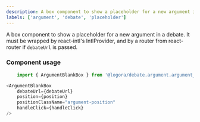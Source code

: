 ```yaml
---
description: A box component to show a placeholder for a new argument in a debate.
labels: ['argument', 'debate', 'placeholder']
---
```



A box component to show a placeholder for a new argument in a debate.
It must be wrapped by react-intl's IntlProvider, and by a router from react-router if `debateUrl` is passed.

### Component usage
```js
    import { ArgumentBlankBox } from '@logora/debate.argument.argument_blank_box';
```
```js
<ArgumentBlankBox
    debateUrl={debateUrl}
    position={position}
    positionClassName="argument-position"
    handleClick={handleClick}
/>
```